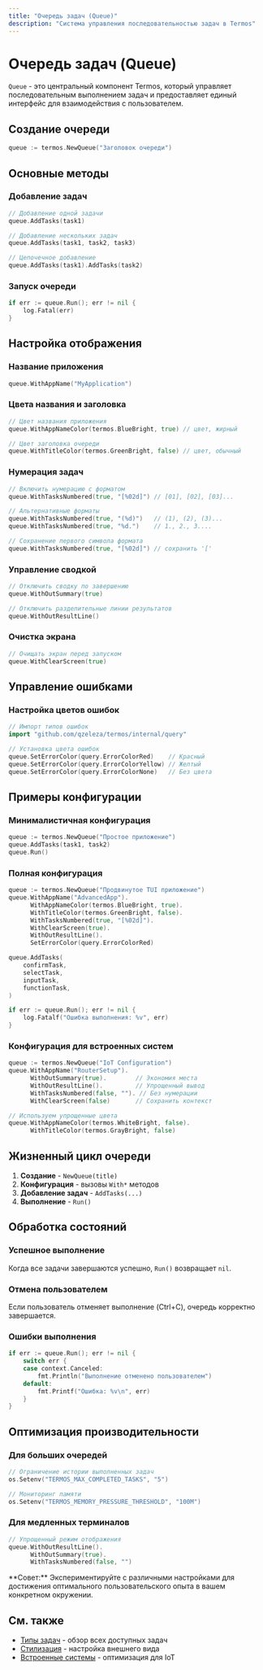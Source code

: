 ```yaml
---
title: "Очередь задач (Queue)"
description: "Система управления последовательностью задач в Termos"
---
```


# Очередь задач (Queue)

`Queue` - это центральный компонент Termos, который управляет последовательным выполнением задач и предоставляет единый интерфейс для взаимодействия с пользователем.

## Создание очереди

```go
queue := termos.NewQueue("Заголовок очереди")
```

## Основные методы

### Добавление задач

```go
// Добавление одной задачи
queue.AddTasks(task1)

// Добавление нескольких задач
queue.AddTasks(task1, task2, task3)

// Цепочечное добавление
queue.AddTasks(task1).AddTasks(task2)
```

### Запуск очереди

```go
if err := queue.Run(); err != nil {
    log.Fatal(err)
}
```

## Настройка отображения

### Название приложения

```go
queue.WithAppName("MyApplication")
```

### Цвета названия и заголовка

```go
// Цвет названия приложения
queue.WithAppNameColor(termos.BlueBright, true) // цвет, жирный

// Цвет заголовка очереди
queue.WithTitleColor(termos.GreenBright, false) // цвет, обычный
```

### Нумерация задач

```go
// Включить нумерацию с форматом
queue.WithTasksNumbered(true, "[%02d]") // [01], [02], [03]...

// Альтернативные форматы
queue.WithTasksNumbered(true, "(%d)")   // (1), (2), (3)...
queue.WithTasksNumbered(true, "%d.")    // 1., 2., 3....

// Сохранение первого символа формата
queue.WithTasksNumbered(true, "[%02d]") // сохранить '['
```

### Управление сводкой

```go
// Отключить сводку по завершению
queue.WithOutSummary(true)

// Отключить разделительные линии результатов
queue.WithOutResultLine()
```

### Очистка экрана

```go
// Очищать экран перед запуском
queue.WithClearScreen(true)
```

## Управление ошибками

### Настройка цветов ошибок

```go
// Импорт типов ошибок
import "github.com/qzeleza/termos/internal/query"

// Установка цвета ошибок
queue.SetErrorColor(query.ErrorColorRed)    // Красный
queue.SetErrorColor(query.ErrorColorYellow) // Желтый
queue.SetErrorColor(query.ErrorColorNone)   // Без цвета
```

## Примеры конфигурации

### Минималистичная конфигурация

```go
queue := termos.NewQueue("Простое приложение")
queue.AddTasks(task1, task2)
queue.Run()
```

### Полная конфигурация

```go
queue := termos.NewQueue("Продвинутое TUI приложение")
queue.WithAppName("AdvancedApp").
      WithAppNameColor(termos.BlueBright, true).
      WithTitleColor(termos.GreenBright, false).
      WithTasksNumbered(true, "[%02d]").
      WithClearScreen(true).
      WithOutResultLine().
      SetErrorColor(query.ErrorColorRed)

queue.AddTasks(
    confirmTask,
    selectTask,
    inputTask,
    functionTask,
)

if err := queue.Run(); err != nil {
    log.Fatalf("Ошибка выполнения: %v", err)
}
```

### Конфигурация для встроенных систем

```go
queue := termos.NewQueue("IoT Configuration")
queue.WithAppName("RouterSetup").
      WithOutSummary(true).        // Экономия места
      WithOutResultLine().         // Упрощенный вывод
      WithTasksNumbered(false, ""). // Без нумерации
      WithClearScreen(false)       // Сохранить контекст

// Используем упрощенные цвета
queue.WithAppNameColor(termos.WhiteBright, false).
      WithTitleColor(termos.GrayBright, false)
```

## Жизненный цикл очереди

1. **Создание** - `NewQueue(title)`
2. **Конфигурация** - вызовы `With*` методов
3. **Добавление задач** - `AddTasks(...)`
4. **Выполнение** - `Run()`

## Обработка состояний

### Успешное выполнение

Когда все задачи завершаются успешно, `Run()` возвращает `nil`.

### Отмена пользователем

Если пользователь отменяет выполнение (Ctrl+C), очередь корректно завершается.

### Ошибки выполнения

```go
if err := queue.Run(); err != nil {
    switch err {
    case context.Canceled:
        fmt.Println("Выполнение отменено пользователем")
    default:
        fmt.Printf("Ошибка: %v\n", err)
    }
}
```

## Оптимизация производительности

### Для больших очередей

```go
// Ограничение истории выполненных задач
os.Setenv("TERMOS_MAX_COMPLETED_TASKS", "5")

// Мониторинг памяти
os.Setenv("TERMOS_MEMORY_PRESSURE_THRESHOLD", "100M")
```

### Для медленных терминалов

```go
// Упрощенный режим отображения
queue.WithOutResultLine().
      WithOutSummary(true).
      WithTasksNumbered(false, "")
```

<Info>
**Совет:** Экспериментируйте с различными настройками для достижения оптимального пользовательского опыта в вашем конкретном окружении.
</Info>

## См. также

- [Типы задач](/ru/components/tasks) - обзор всех доступных задач
- [Стилизация](/ru/customization/styling) - настройка внешнего вида
- [Встроенные системы](/ru/customization/embedded-systems) - оптимизация для IoT